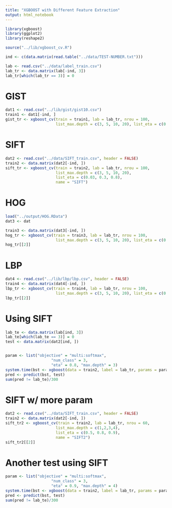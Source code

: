 ```yaml
---
title: "XGBOOST with Different Feature Extraction"
output: html_notebook
---
```


```r
library(xgboost)
library(ggplot2)
library(reshape2)

source("../lib/xgboost_cv.R")
```


```r
ind <- c(data.matrix(read.table("../data/TEST-NUMBER.txt")))

lab <- read.csv("../data/label_train.csv")
lab_tr <- data.matrix(lab[-ind, 3])
lab_tr[which(lab_tr == 3)] = 0
```


# GIST
```r
dat1 <- read.csv("../lib/gist/gist10.csv")
train1 <- dat1[-ind, ]
gist_tr <- xgboost_cv(train = train1, lab = lab_tr, nrou = 100, 
                      list_max.depth = c(3, 5, 10, 20), list_eta = c(0.03, 0.3, 0.8), name = "GIST")
```

# SIFT
```r
dat2 <- read.csv("../data/SIFT_train.csv", header = FALSE)
train2 <- data.matrix(dat2[-ind, ])
sift_tr <- xgboost_cv(train = train2, lab = lab_tr, nrou = 100, 
                      list_max.depth = c(3, 5, 10, 20), 
                      list_eta = c(0.03, 0.3, 0.8),
                      name = "SIFT")
```

# HOG
```r
load("../output/HOG.RData")
dat3 <- dat

train3 <- data.matrix(dat3[-ind, ])
hog_tr <- xgboost_cv(train = train3, lab = lab_tr, nrou = 100, 
                      list_max.depth = c(3, 5, 10, 20), list_eta = c(0.03, 0.3, 0.8), name = "HOG")
hog_tr[[2]]
```

# LBP
```r
dat4 <- read.csv("../lib/lbp/lbp.csv", header = FALSE)
train4 <- data.matrix(dat4[-ind, ])
lbp_tr <- xgboost_cv(train = train4, lab = lab_tr, nrou = 100, 
                      list_max.depth = c(3, 5, 10, 20), list_eta = c(0.03, 0.3, 0.8), name = "LBP")
lbp_tr[[2]]
```

# Using SIFT
```r
lab_te <- data.matrix(lab[ind, 3])
lab_te[which(lab_te == 3)] = 0
test <- data.matrix(dat2[ind, ])


param <- list("objective" = "multi:softmax",
                    "num_class" = 3,
                    "eta" = 0.8, "max.depth" = 3)
system.time(bst <- xgboost(data = train2, label = lab_tr, params = param, nrounds = 40, verbose = 0))
pred <- predict(bst, test)
sum(pred != lab_te)/300

```

# SIFT w/ more param
```r
dat2 <- read.csv("../data/SIFT_train.csv", header = FALSE)
train2 <- data.matrix(dat2[-ind, ])
sift_tr2 <- xgboost_cv(train = train2, lab = lab_tr, nrou = 60, 
                      list_max.depth = c(1,2,3,4), 
                      list_eta = c(0.5, 0.8, 0.9),
                      name = "SIFT2")
sift_tr2[[2]]
```

# Another test using SIFT
```r
param <- list("objective" = "multi:softmax",
                    "num_class" = 3,
                    "eta" = 0.9, "max.depth" = 4)
system.time(bst <- xgboost(data = train2, label = lab_tr, params = param, nrounds = 35, verbose = 0))
pred <- predict(bst, test)
sum(pred != lab_te)/300
```


